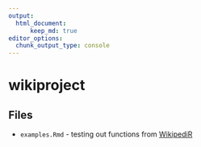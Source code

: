 ```yaml
---
output: 
  html_document:
      keep_md: true
editor_options: 
  chunk_output_type: console
---
```


<!-- README.md is generated from README.Rmd. Please edit that file -->


# wikiproject

## Files

* `examples.Rmd` - testing out functions from [WikipediR](https://cran.r-project.org/web/packages/WikipediR/index.html)


